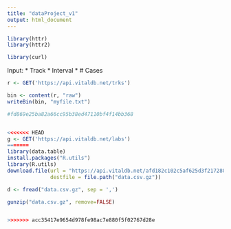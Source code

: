 ```yaml
---
title: "dataProject_v1"
output: html_document
---
```



```r
library(httr)
library(httr2)
```


```r
library(curl)
```


Input:
  * Track
  * Interval
  * # Cases
  


```r
r <- GET('https://api.vitaldb.net/trks')
```

```r
bin <- content(r, "raw")
writeBin(bin, "myfile.txt")


```



```r
#fd869e25ba82a66cc95b38ed47110bf4f14bb368


<<<<<<< HEAD
g <- GET('https://api.vitaldb.net/labs')
=======
library(data.table)
install.packages("R.utils")
library(R.utils)
download.file(url = "https://api.vitaldb.net/afd182c102c5af625d3f217280b3766d453d9e3f.csv.gz",
              destfile = file.path("data.csv.gz"))

d <- fread("data.csv.gz", sep = ',')

gunzip("data.csv.gz", remove=FALSE)


>>>>>>> acc35417e9654d978fe98ac7e880f5f02767d28e
```

